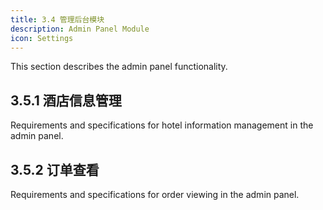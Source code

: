 ```yaml
---
title: 3.4 管理后台模块
description: Admin Panel Module
icon: Settings
---
```


This section describes the admin panel functionality.

## 3.5.1 酒店信息管理

Requirements and specifications for hotel information management in the admin panel.

## 3.5.2 订单查看

Requirements and specifications for order viewing in the admin panel.
